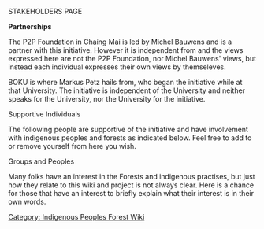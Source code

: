 STAKEHOLDERS PAGE


'''Partnerships'''

The P2P Foundation in Chaing Mai is led by Michel Bauwens and is a partner with this initiative. However it is independent from and the views expressed here are not the P2P Foundation, nor Michel Bauwens' views, but instead each individual expresses their own views by themseleves.

BOKU is where Markus Petz hails from, who began the initiative while at that University. The initiative is independent of the University and neither speaks for the University, nor the University for the initiative. 


Supportive Individuals

The following people are supportive of the initiative and have involvement with indigenous peoples and forests as indicated below. Feel free to add to or remove yourself from here you wish. 

Groups and Peoples

Many folks have an interest in the Forests and indigenous practises, but just how they relate to this wiki and project is not always clear. Here is a chance for those that have an interest to briefly explain what their interest is in their own words.

[[Category: Indigenous Peoples Forest Wiki]]